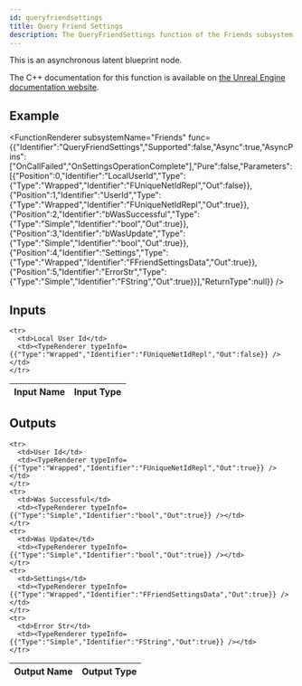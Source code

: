 ```yaml
---
id: queryfriendsettings
title: Query Friend Settings
description: The QueryFriendSettings function of the Friends subsystem.
---
```



This is an asynchronous latent blueprint node.

The C++ documentation for this function is available on [the Unreal Engine documentation website](https://dev.epicgames.com/documentation/en-us/unreal-engine/API/Plugins/OnlineSubsystem/Interfaces/IOnlineFriends/).

## Example

<FunctionRenderer subsystemName="Friends" func={{"Identifier":"QueryFriendSettings","Supported":false,"Async":true,"AsyncPins":["OnCallFailed","OnSettingsOperationComplete"],"Pure":false,"Parameters":[{"Position":0,"Identifier":"LocalUserId","Type":{"Type":"Wrapped","Identifier":"FUniqueNetIdRepl","Out":false}},{"Position":1,"Identifier":"UserId","Type":{"Type":"Wrapped","Identifier":"FUniqueNetIdRepl","Out":true}},{"Position":2,"Identifier":"bWasSuccessful","Type":{"Type":"Simple","Identifier":"bool","Out":true}},{"Position":3,"Identifier":"bWasUpdate","Type":{"Type":"Simple","Identifier":"bool","Out":true}},{"Position":4,"Identifier":"Settings","Type":{"Type":"Wrapped","Identifier":"FFriendSettingsData","Out":true}},{"Position":5,"Identifier":"ErrorStr","Type":{"Type":"Simple","Identifier":"FString","Out":true}}],"ReturnType":null}} />

## Inputs


<table>
  <thead>
    <tr>
      <th>Input Name</th>
      <th>Input Type</th>
    </tr>
  </thead>
  <tbody>
    
    <tr>
      <td>Local User Id</td>
      <td><TypeRenderer typeInfo={{"Type":"Wrapped","Identifier":"FUniqueNetIdRepl","Out":false}} /></td>
    </tr>
  </tbody>
</table>


## Outputs


<table>
  <thead>
    <tr>
      <th>Output Name</th>
      <th>Output Type</th>
    </tr>
  </thead>
  <tbody>
    
    <tr>
      <td>User Id</td>
      <td><TypeRenderer typeInfo={{"Type":"Wrapped","Identifier":"FUniqueNetIdRepl","Out":true}} /></td>
    </tr>
    <tr>
      <td>Was Successful</td>
      <td><TypeRenderer typeInfo={{"Type":"Simple","Identifier":"bool","Out":true}} /></td>
    </tr>
    <tr>
      <td>Was Update</td>
      <td><TypeRenderer typeInfo={{"Type":"Simple","Identifier":"bool","Out":true}} /></td>
    </tr>
    <tr>
      <td>Settings</td>
      <td><TypeRenderer typeInfo={{"Type":"Wrapped","Identifier":"FFriendSettingsData","Out":true}} /></td>
    </tr>
    <tr>
      <td>Error Str</td>
      <td><TypeRenderer typeInfo={{"Type":"Simple","Identifier":"FString","Out":true}} /></td>
    </tr>
  </tbody>
</table>


